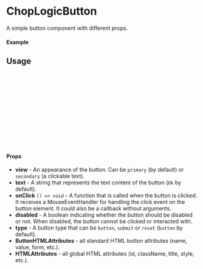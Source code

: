 
<Meta of={Button} title='Button' />

# ChopLogicButton

A simple button component with different props.

#### Example

<Canvas of={Button.Primary} />

## Usage

```ts
import { ChopLogicButton } from "chop-logic-components";

const Example = () => {
  return (
      <ChopLogicButton
        text="Button"
        onClick={()=> console.log("Clicked")}
        type='submit'
      />
  );
};

export default Example;
```

#### Props

- **view** - An appearance of the button. Can be `primary` (by default) or `secondary` (a clickable text).
- **text** - A string that represents the text content of the button (`Ok` by default).
- **onClick** _`() => void`_ - A function that is called when the button is clicked. It receives a MouseEventHandler for handling the click event on the button element. It could also be a callback without arguments.
- **disabled** - A boolean indicating whether the button should be disabled or not. When disabled, the button cannot be clicked or interacted with.
- **type** - A button type that can be `button`, `submit` or `reset` (`button` by default).
- **ButtonHTMLAttributes** - all standard HTML button attributes (name, value, form, etc.).
- **HTMLAttributes** - all global HTML attributes (id, className, title, style, etc.).
